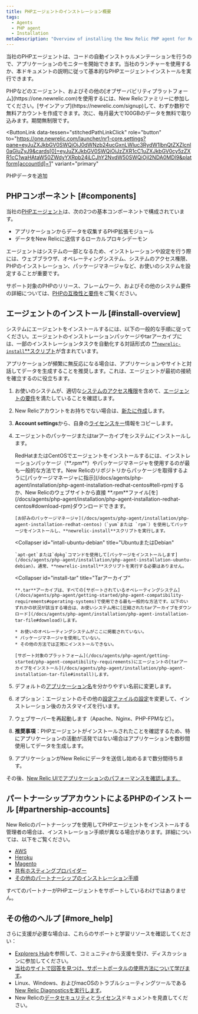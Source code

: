 ```yaml
---
title: PHPエージェントのインストレーション概要
tags:
  - Agents
  - PHP agent
  - Installation
metaDescription: "Overview of installing the New Relic PHP agent for RedHat, CentOS, Ubuntu, or Debian, or for the tar archive."
---
```


当社のPHPエージェントは、コードの自動インストゥルメンテーションを行うので、アプリケーションのモニターを開始できます。当社のランチャーを使用するか、本ドキュメントの説明に従って基本的なPHPエージェントインストールを実行できます。

<Callout variant="tip">
  PHPなどのエージェント、およびその他の[オブザーバビリティプラットフォーム](https://one.newrelic.com)を使用するには、New Relicファミリーに参加してください。[サインアップ](https://newrelic.com/signup)して、わずか数秒で無料アカウントを作成できます。次に、毎月最大で100GBのデータを無料で取り込みます。期間無制限です。
</Callout>

<ButtonLink
  data-tessen="stitchedPathLinkClick"
  role="button"
  to="https://one.newrelic.com/launcher/nr1-core.settings?pane=eyJuZXJkbGV0SWQiOiJ0dWNzb24ucGxnLWluc3RydW1lbnQtZXZlcnl0aGluZyJ9&cards[0]=eyJuZXJkbGV0SWQiOiJzZXR1cC1uZXJkbGV0cy5zZXR1cC1waHAtaW50ZWdyYXRpb24iLCJhY2NvdW50SWQiOjI2NDA0MDl9&platform[accountId]=1"
  variant="primary"
>
  PHPデータを追加
</ButtonLink>

## PHPコンポーネント [#components]

当社の[PHPエージェント](/docs/agents/php-agent/getting-started/new-relic-php)は、次の2つの基本コンポーネントで構成されています。

* アプリケーションからデータを収集するPHP拡張モジュール
* データをNew Relicに送信するローカルプロキシデーモン

エージェントはシステムの一部となるため、インストレーションや設定を行う際には、ウェブブラウザ、オペレーティングシステム、システムのアクセス権限、PHPのインストレーション、パッケージマネージャなど、お使いのシステムを設定することが重要です。

サポート対象のPHPのリリース、フレームワーク、およびその他のシステム要件の詳細については、[PHPの互換性と要件](/docs/agents/php-agent/getting-started/php-agent-compatibility-requirements)をご覧ください。

## エージェントのインストール [#install-overview]

システムにエージェントをインストールするには、以下の一般的な手順に従ってください。エージェントのインストレーションパッケージやtarアーカイブには、一部のインストレーションタスクを自動化する対話形式の [**`newrelic-install`**スクリプト](/docs/agents/php-agent/installation/newrelic-install-script)が含まれています。

<Callout variant="tip">
  アプリケーションが頻繁に無反応になる場合は、アプリケーションやサイトと対話してデータを生成することを推奨します。これは、エージェントが最初の接続を確立するのに役立ちます。
</Callout>

1. お使いのシステムが、適切な[システムのアクセス権限](/docs/agents/php-agent/getting-started/php-agent-compatibility-requirements#permissions)を含めて、[エージェントの要件](/docs/agents/php-agent/getting-started/php-agent-compatibility-requirements)を満たしていることを確認します。
2. New Relicアカウントをお持ちでない場合は、[新たに作成](/docs/subscriptions/creating-your-new-relic-account)します。
3. **Account settings**から、自身の[ライセンスキー](/docs/agents/php-agent/getting-started/php-agent-compatibility-requirements#license_key)情報をコピーします。
4. エージェントのパッケージまたはtarアーカイブをシステムにインストールします。

   <CollapserGroup>
     <Collapser
       id="install-redhat-centos"
       title="RedHatまたはCentOS"
     >
       RedHatまたはCentOSでエージェントをインストールするには、インストレーションパッケージ（**.rpm**）やパッケージマネージャを使用するのが最も一般的な方法です。New Relicのリポジトリからパッケージを取得するように[パッケージマネージャに指示](/docs/agents/php-agent/installation/php-agent-installation-redhat-centos#tell-rpm)するか、New Relicのウェブサイトから直接 **.rpm**ファイル[を](/docs/agents/php-agent/installation/php-agent-installation-redhat-centos#download-rpm)ダウンロードできます。

       [お好みのパッケージマネージャ](/docs/agents/php-agent/installation/php-agent-installation-redhat-centos)（`yum`または `rpm`）を使用してパッケージをインストールし、**newrelic-install**スクリプトを実行します。
     </Collapser>

     <Collapser
       id="intall-ubuntu-debian"
       title="UbuntuまたはDebian"
     >
       `apt-get`または`dpkg`コマンドを使用して[パッケージをインストールします](/docs/agents/php-agent/installation/php-agent-installation-ubuntu-debian)。通常、**newrelic-install**スクリプトを実行する必要はありません。
     </Collapser>

     <Collapser
       id="install-tar"
       title="Tarアーカイブ"
     >
       **.tar**アーカイブは、すべての[サポートされているオペレーティングシステム](/docs/agents/php-agent/getting-started/php-agent-compatibility-requirements#operating-systems)で使用できる最も一般的な方法です。以下のいずれかの状況が該当する場合は、お使いシステム用に[圧縮されたtarアーカイブをダウンロード](/docs/agents/php-agent/installation/php-agent-installation-tar-file#download)します。

       * お使いのオペレーティングシステムがここに掲載されていない。
       * パッケージマネージャを使用していない。
       * その他の方法では正常にインストールできない。

       [サポート対象のプラットフォーム](/docs/agents/php-agent/getting-started/php-agent-compatibility-requirements)にエージェントの[tarアーカイブをインストール](/docs/agents/php-agent/installation/php-agent-installation-tar-file#install)します。
     </Collapser>
   </CollapserGroup>
5. デフォルトの[アプリケーション名](/docs/site/naming-your-application)を分かりやすい名前に変更します。
6. オプション：エージェントのその他の[設定ファイルの設定](/docs/agents/php-agent/configuration/php-agent-configuration)を変更して、インストレーション後のカスタマイズを行います。
7. ウェブサーバーを再起動します（Apache、Nginx、PHP-FPMなど）。
8. **推奨事項**：PHPエージェントがインストールされたことを確認するため、特にアプリケーションの活動が活発ではない場合はアプリケーションを数秒間使用してデータを生成します。
9. アプリケーションがNew Relicにデータを送信し始めるまで数分間待ちます。

その後、[New Relic UIでアプリケーションのパフォーマンスを確認します。](/docs/apm/applications-menu/monitoring/apm-overview-page)

## パートナーシップアカウントによるPHPのインストール [#partnership-accounts]

New Relicのパートナーシップを使用してPHPエージェントをインストールする管理者の場合は、インストレーション手順が異なる場合があります。詳細については、以下をご覧ください。

* [AWS](/docs/accounts-partnerships/partnerships/partner-based-installation/amazon-web-services-aws-users)
* [Heroku](/docs/agents/php-agent/installation/php-agent-heroku)
* [Magento](/docs/accounts-partnerships/partnerships/partner-based-installation/log-install-new-relic-partners#magento)
* [共有ホスティングプロバイダー](/docs/agents/php-agent/installation/install-php-agent-shared-hosting-service)
* [その他のパートナーシップのインストレーション手順](https://docs.newrelic.co.jp/docs/accounts-partnerships/partnerships/partner-based-installation/log-install-new-relic-partners)

すべてのパートナーがPHPエージェントをサポートしているわけではありません。

## その他のヘルプ [#more_help]

さらに支援が必要な場合は、これらのサポートと学習リソースを確認してください：

* [Explorers Hub](https://discuss.newrelic.com/)を参照して、コミュニティから支援を受け、ディスカッションに参加してください。
* [当社のサイトで回答を見つけ、サポートポータルの使用方法について学びます](/docs/using-new-relic/welcome-new-relic/get-started/find-help-use-support-portal)。
* Linux、Windows、およびmacOSのトラブルシューティングツールである[New Relic Diagnosticsを実行します](/docs/using-new-relic/cross-product-functions/troubleshooting/new-relic-diagnostics)。
* New Relicの[データセキュリティ](/docs/security)と[ライセンス](/docs/licenses)ドキュメントを見直してください。
